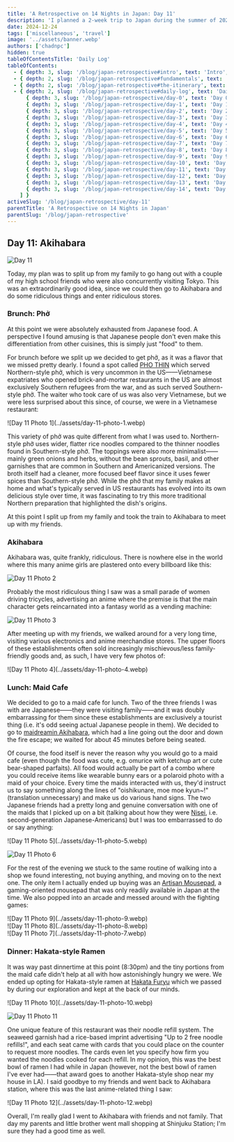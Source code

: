 ```yaml
---
title: 'A Retrospective on 14 Nights in Japan: Day 11'
description: 'I planned a 2-week trip to Japan during the summer of 2023 for my family. Here are some of the highlights, blunders, experiences gathered throughout the process.'
date: 2024-12-24
tags: ['miscellaneous', 'travel']
image: '../assets/banner.webp'
authors: ['chadnpc']
hidden: true
tableOfContentsTitle: 'Daily Log'
tableOfContents:
  - { depth: 3, slug: '/blog/japan-retrospective#intro', text: 'Intro', subheadings: [] }
  - { depth: 2, slug: '/blog/japan-retrospective#fundamentals', text: 'Fundamentals', subheadings: [] }
  - { depth: 2, slug: '/blog/japan-retrospective#the-itinerary', text: 'The Itinerary', subheadings: [] }
  - { depth: 2, slug: '/blog/japan-retrospective#daily-log', text: 'Daily Log', subheadings: [
      { depth: 3, slug: '/blog/japan-retrospective/day-0', text: 'Day 0: Kansai Airport', subheadings: [] },
      { depth: 3, slug: '/blog/japan-retrospective/day-1', text: 'Day 1: Osaka Day Trip', subheadings: [] },
      { depth: 3, slug: '/blog/japan-retrospective/day-2', text: 'Day 2: Nara Day Trip', subheadings: [] },
      { depth: 3, slug: '/blog/japan-retrospective/day-3', text: 'Day 3: East Kyoto', subheadings: [] },
      { depth: 3, slug: '/blog/japan-retrospective/day-4', text: 'Day 4: West/Central Kyoto', subheadings: [] },
      { depth: 3, slug: '/blog/japan-retrospective/day-5', text: 'Day 5: Fushimi-Inari Taisha', subheadings: [] },
      { depth: 3, slug: '/blog/japan-retrospective/day-6', text: 'Day 6: Hakone-Yumoto', subheadings: [] },
      { depth: 3, slug: '/blog/japan-retrospective/day-7', text: 'Day 7: Hakone Round Course', subheadings: [] },
      { depth: 3, slug: '/blog/japan-retrospective/day-8', text: 'Day 8: Shinjuku, Kabukichō', subheadings: [] },
      { depth: 3, slug: '/blog/japan-retrospective/day-9', text: 'Day 9: Yokohama, Shibuya', subheadings: [] },
      { depth: 3, slug: '/blog/japan-retrospective/day-10', text: 'Day 10: Rest Day', subheadings: [] },
      { depth: 3, slug: '/blog/japan-retrospective/day-11', text: 'Day 11: Akihabara', subheadings: [] },
      { depth: 3, slug: '/blog/japan-retrospective/day-12', text: 'Day 12: Asakusa, Odaiba', subheadings: [] },
      { depth: 3, slug: '/blog/japan-retrospective/day-13', text: 'Day 13: Kamakura Day Trip', subheadings: [] },
      { depth: 3, slug: '/blog/japan-retrospective/day-14', text: 'Day 14: Haneda Airport', subheadings: [] },
    ] }
activeSlug: '/blog/japan-retrospective/day-11'
parentTitle: 'A Retrospective on 14 Nights in Japan'
parentSlug: '/blog/japan-retrospective'
---
```


## Day 11: Akihabara

![Day 11](../assets/day-11.webp)

Today, my plan was to split up from my family to go hang out with a couple of my high school friends who were also concurrently visiting Tokyo. This was an extraordinarily good idea, since we could then go to Akihabara and do some ridiculous things and enter ridiculous stores.

### Brunch: Phở

At this point we were absolutely exhausted from Japanese food. A perspective I found amusing is that Japanese people don't even make this differentiation from other cuisines, this is simply just "food" to them.

For brunch before we split up we decided to get phở, as it was a flavor that we missed pretty dearly. I found a spot called [PHO THIN](https://tabelog.com/en/tokyo/A1304/A130401/13257231/) which served Northern-style phở, which is very uncommon in the US——Vietnamese expatriates who opened brick-and-mortar restaurants in the US are almost exclusively Southern refugees from the war, and as such served Southern-style phở. The waiter who took care of us was also very Vietnamese, but we were less surprised about this since, of course, we were in a Vietnamese restaurant:

<div class="mx-auto w-1/2">
![Day 11 Photo 1](../assets/day-11-photo-1.webp)
</div>

This variety of phở was quite different from what I was used to. Northern-style phở uses wider, flatter rice noodles compared to the thinner noodles found in Southern-style phở. The toppings were also more minimalist——mainly green onions and herbs, without the bean sprouts, basil, and other garnishes that are common in Southern and Americanized versions. The broth itself had a cleaner, more focused beef flavor since it uses fewer spices than Southern-style phở. While the phở that my family makes at home and what's typically served in US restaurants has evolved into its own delicious style over time, it was fascinating to try this more traditional Northern preparation that highlighted the dish's origins.

At this point I split up from my family and took the train to Akihabara to meet up with my friends.

### Akihabara

Akihabara was, quite frankly, ridiculous. There is nowhere else in the world where this many anime girls are plastered onto every billboard like this:

![Day 11 Photo 2](../assets/day-11-photo-2.webp)

Probably the most ridiculous thing I saw was a small parade of women driving tricycles, advertising an anime where the premise is that the main character gets reincarnated into a fantasy world as a vending machine:

![Day 11 Photo 3](../assets/day-11-photo-3.webp)

After meeting up with my friends, we walked around for a very long time, visiting various electronics and anime merchandise stores. The upper floors of these establishments often sold increasingly mischievous/less family-friendly goods and, as such, I have very few photos of:

<div class="mx-auto w-1/2">
![Day 11 Photo 4](../assets/day-11-photo-4.webp)
</div>

### Lunch: Maid Cafe

We decided to go to a maid cafe for lunch. Two of the three friends I was with are Japanese——they were visiting family——and it was doubly embarrassing for them since these establishments are exclusively a tourist thing (i.e. it's odd seeing actual Japanese people in them). We decided to go to [maidreamin Akihabara](https://tabelog.com/en/tokyo/A1311/A131101/13050366/), which had a line going out the door and down the fire escape; we waited for about 45 minutes before being seated.

Of course, the food itself is never the reason why you would go to a maid cafe (even though the food was cute, e.g. omurice with ketchup art or cute bear-shaped parfaits). All food would actually be part of a combo where you could receive items like wearable bunny ears or a polaroid photo with a maid of your choice. Every time the maids interacted with us, they'd instruct us to say something along the lines of "oishikunare, moe moe kyun~!" (translation unnecessary) and make us do various hand signs. The two Japanese friends had a pretty long and genuine conversation with one of the maids that I picked up on a bit (talking about how they were [Nisei](https://en.wikipedia.org/wiki/Nisei), i.e. second-generation Japanese-Americans) but I was too embarrassed to do or say anything:

<div class="flex gap-2 [&>*>*]:my-0">
![Day 11 Photo 5](../assets/day-11-photo-5.webp)

![Day 11 Photo 6](../assets/day-11-photo-6.webp)
</div>

For the rest of the evening we stuck to the same routine of walking into a shop we found interesting, not buying anything, and moving on to the next one. The only item I actually ended up buying was an [Artisan Mousepad](https://www.artisan-jp.com/nj_index_eng.html/), a gaming-oriented mousepad that was only readily available in Japan at the time. We also popped into an arcade and messed around with the fighting games:

<div class="grid grid-cols-2 gap-2">
  <div class="col-span-2 [&>*]:mb-0 [&>*>*]:my-0.5">
    ![Day 11 Photo 9](../assets/day-11-photo-9.webp)
  </div>
  <div class="[&>*]:mt-0 [&>*>*]:my-0">
    ![Day 11 Photo 8](../assets/day-11-photo-8.webp)
  </div>
  <div class="[&>*]:mt-0 [&>*>*]:my-0">
    ![Day 11 Photo 7](../assets/day-11-photo-7.webp)
  </div>
</div>

### Dinner: Hakata-style Ramen

It was way past dinnertime at this point (8:30pm) and the tiny portions from the maid cafe didn't help at all with how astonishingly hungry we were. We ended up opting for Hakata-style ramen at [Hakata Furyu](https://tabelog.com/en/tokyo/A1311/A131101/13096267/) which we passed by during our exploration and kept at the back of our minds.

<div class="flex gap-2 [&>*>*]:my-0">
![Day 11 Photo 10](../assets/day-11-photo-10.webp)

![Day 11 Photo 11](../assets/day-11-photo-11.webp)
</div>

One unique feature of this restaurant was their noodle refill system. The seaweed garnish had a rice-based imprint advertising "Up to 2 free noodle refills!", and each seat came with cards that you could place on the counter to request more noodles. The cards even let you specify how firm you wanted the noodles cooked for each refill. In my opinion, this was the best bowl of ramen I had while in Japan (however, not the best bowl of ramen I've ever had——that award goes to another Hakata-style shop near my house in LA). I said goodbye to my friends and went back to Akihabara station, where this was the last anime-related thing I saw:

<div class="mx-auto w-1/2">
![Day 11 Photo 12](../assets/day-11-photo-12.webp)
</div>

Overall, I'm really glad I went to Akihabara with friends and not family. That day my parents and little brother went mall shopping at Shinjuku Station; I'm sure they had a good time as well.